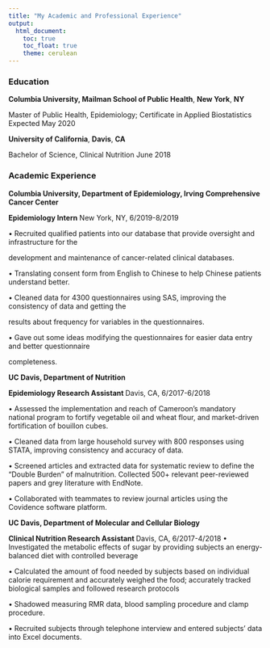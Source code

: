 ```yaml
---
title: "My Academic and Professional Experience"
output: 
  html_document:
    toc: true
    toc_float: true
    theme: cerulean
---
```


### Education 

**Columbia University, Mailman School of Public Health**, **New York**, **NY**

Master of Public Health, Epidemiology; Certificate in Applied Biostatistics     	Expected May 2020

**University of California**, **Davis**, **CA**

Bachelor of Science, Clinical Nutrition 					                         	June 2018 


### Academic Experience

**Columbia University, Department of Epidemiology, Irving Comprehensive Cancer Center **

**Epidemiology Intern**												New York, NY, 6/2019-8/2019

•	Recruited qualified patients into our database that provide oversight and infrastructure for the

development and maintenance of cancer-related clinical databases.

•	Translating consent form from English to Chinese to help Chinese patients understand better. 

•	Cleaned data for 4300 questionnaires using SAS, improving the consistency of data and getting the

results about frequency for variables in the questionnaires.

•	Gave out some ideas modifying the questionnaires for easier data entry and better questionnaire

completeness. 

**UC Davis, Department of Nutrition	**

**Epidemiology Research Assistant  **           								Davis, CA, 6/2017-6/2018

•	Assessed the implementation and reach of Cameroon’s mandatory national program to fortify vegetable oil and wheat flour, and market-driven fortification of bouillon cubes.

•	Cleaned data from large household survey with 800 responses using STATA, improving consistency and accuracy of data.

•	Screened articles and extracted data for systematic review to define the “Double Burden” of malnutrition. Collected 500+ relevant peer-reviewed papers and grey literature with EndNote.

•	Collaborated with teammates to review journal articles using the Covidence software platform.

**UC Davis, Department of Molecular and Cellular Biology**	

**Clinical Nutrition Research Assistant **						 			Davis, CA, 6/2017-4/2018
•	Investigated the metabolic effects of sugar by providing subjects an energy-balanced diet with
controlled beverage

•	Calculated the amount of food needed by subjects based on individual calorie requirement and accurately weighed the food; accurately tracked biological samples and followed research protocols

•	Shadowed measuring RMR data, blood sampling procedure and clamp procedure.

•	Recruited subjects through telephone interview and entered subjects’ data into Excel documents. 








